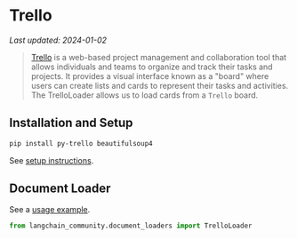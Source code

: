 # Trello
*Last updated: 2024-01-02*

>[Trello](https://www.atlassian.com/software/trello) is a web-based project management and collaboration tool that allows individuals and teams to organize and track their tasks and projects. It provides a visual interface known as a "board" where users can create lists and cards to represent their tasks and activities.
>The TrelloLoader allows us to load cards from a `Trello` board.


## Installation and Setup

```bash
pip install py-trello beautifulsoup4
```

See [setup instructions](/docs/integrations/document_loaders/trello).


## Document Loader

See a [usage example](/docs/integrations/document_loaders/trello).

```python
from langchain_community.document_loaders import TrelloLoader
```
